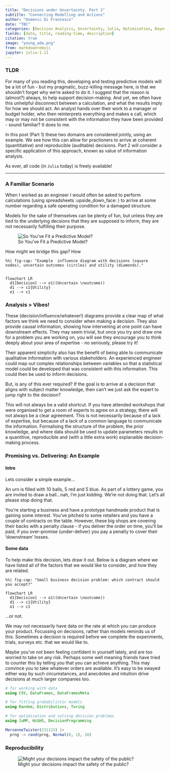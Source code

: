 ```yaml
---
title: "Decisions under Uncertainty. Part 1"
subtitle: "Connecting Modelling and Actions"
author: "Domenic Di Francesco"
date: "TBC"
categories: [Decision Analysis, Uncertainty, Julia, Optimisation, Bayesian]
fields: [date, title, reading-time, description]
citation: true
image: "young_ada.png"
from: markdown+emoji
jupyter: julia-1.11
---
```


### TLDR

For many of you reading this, developing and testing predictive models will be a lot of fun - but my pragmatic, buzz-killing message here, is that we shouldn't forget why we're asked to do it. I suggest that the reason is (almost?) always, to help support decision-making. And yet, we often have this unhelpful disconnect between a calculation, and what the results imply for how we should act. An analyst hands over their work to a manager or budget holder, who then reinterprets everything and makes a call, which may or may not be consistent with the information they have been provided - sound familiar? It does to me.

In this post (Part 1) these two domains are considered jointly, using an example. We see how this can allow for practioners to arrive at coherent (quantitiative) and reproducible (auditable) decisions. Part 2 will consider a specific application of this approach, known as value of information analysis. 

As ever, all code (in `Julia` today) is freely available!

---

### A Familiar Scenario

When I worked as an engineer I would often be asked to perform calculations (using spreadsheets :upside_down_face: ) to arrive at some number regarding a safe operating condition for a damaged structure.

Models for the sake of themselves can be plenty of fun, but unless they are tied to the underlying decsions that they are supposed to inform, they are not necessarily fulfilling their purpose. 

![So You've Fit a Predictive Model?](https://media.giphy.com/media/v1.Y2lkPTc5MGI3NjExZngxNnN0YzE5eWdmNDJua3JwYmN3dGJza2Y5d3l5eXo3YTFyZTlvbiZlcD12MV9pbnRlcm5hbF9naWZfYnlfaWQmY3Q9Zw/miFGO0mIRDhf2/giphy.gif)

How might we bridge this gap? How 

```mermaid
%%| fig-cap: "Example  influence diagram with decisions (square nodes), uncertain outcomes (circles) and utility (diamonds)."


flowchart LR
  d1[Decision] --> o1((Uncertain \noutcome))
  d1 --> c1{Utility}
  o1 --> c1

```

### Analysis > Vibes!

These (decision/influence/whatever!) diagrams provide a clear map of what factors we think we need to consider when making a decision. They also provide causal information, showing how intervening at one point can have downstream effects. They may seem trivial, but once you try and draw one for a problem you are working on, you will see they encourage you to think deeply about your area of expertise - no seriously, please try it!

Their apparent simplicity also has the benefit of being able to communicate qualitative information with various stakeholders. An experienced engineer could map out complex relationships between variables so that a statistical model could be developed that was consistent with this information. This could then be used to inform decisions.

But, is any of this ever required? If the goal is to arrive at a decision that aligns with subject matter knowledge, then can't we just ask the expert to jump right to the decision? 

This will not always be a valid shortcut. If you have attended workshops that were organised to get a room of experts to agree on a strategy, there will not always be a clear agreement. This is not necessarily because of a lack of expertise, but because of a lack of a common language to communicate the information. Formalising the structure of the problem, the prior knowledge, and where data should be used to update parameters results in a quantitive, reproducible and (with a little extra work) explanaible decision-making process.


### Promising vs. Delivering: An Example

#### Intro

Lets consider a simple example...

An urn is filled with 10 balls, 5 red and 5 blue. As part of a lottery game, you are invited to draw a ball...nah, I'm just kidding. We're not doing that. Let's all please stop doing that.

You're starting a business and have a prototype handmade product that is gaining some interest. You've pitched to some retailers and you have a couple of contracts on the table. However, these big shops are covering their backs with a penalty clause - if you deliver the order on time, you'll be paid, if you over-promise (under-deliver) you pay a penalty to cover their 'downstream' losses.

#### Some data

To help make this decision, lets draw it out. Below is a diagram where we have listed all of the factors that we would like to consider, and how they are related.  

```mermaid
%%| fig-cap: "Small business decision problem: which contract should you accept?"

flowchart LR
  d1[Decision] --> o1((Uncertain \noutcome))
  d1 --> c1{Utility}
  o1 --> c1
```

...or not.

We may not necessarily have data on the rate at which you can produce your product. Focussing on decisions, rather than models reminds us of this. Sometimes a decision is required before we complete the experiments, trials, surveys etc. that we would like to.

Maybe you've not been feeling confident in yourself lately, and are too worried to take on any risk. Perhaps some well meaning friends have tried to counter this by telling you that you can achieve anything. This may convince you to take whatever orders are available. It's easy to be swayed either way by such circumstances, and anecdotes and intuition drive decisions at much larger companies too.

```julia
# for working with data
using CSV, DataFrames, DataFramesMeta

# for fitting probabilistic models
using Random, Distributions, Turing

# for optimisation and solving decision problems
using JuMP, HiGHS, DecisionProgramming

```

```julia

MersenneTwister(231123) |>
  prng -> rand(prng, Normal(0, 1), 10)

```

### Reproducibility

![Might your decisions impact the safety of the public?](https://media.giphy.com/media/v1.Y2lkPTc5MGI3NjExajFkdTI0dnN6amt1cmZ5Y3UwaHFneG5xb3cybXVwZXcxYjN3bDdvbCZlcD12MV9pbnRlcm5hbF9naWZfYnlfaWQmY3Q9Zw/W1tZZhie5U7RYqjg7Z/giphy.gif)

